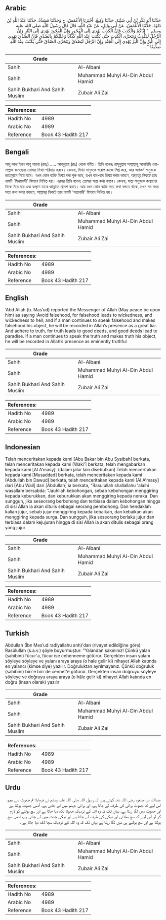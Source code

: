 ## Arabic


<div dir="rtl" lang="ar" style={{fontSize:'larger',backgroundColor:'#f8f9fa',padding:20}}>
حَدَّثَنَا أَبُو بَكْرِ بْنُ أَبِي شَيْبَةَ، حَدَّثَنَا وَكِيعٌ، أَخْبَرَنَا الأَعْمَشُ، ح وَحَدَّثَنَا مُسَدَّدٌ، حَدَّثَنَا عَبْدُ اللَّهِ بْنُ دَاوُدَ، حَدَّثَنَا الأَعْمَشُ، عَنْ أَبِي وَائِلٍ، عَنْ عَبْدِ اللَّهِ، قَالَ قَالَ رَسُولُ اللَّهِ صلى الله عليه وسلم ‏ "‏ إِيَّاكُمْ وَالْكَذِبَ فَإِنَّ الْكَذِبَ يَهْدِي إِلَى الْفُجُورِ وَإِنَّ الْفُجُورَ يَهْدِي إِلَى النَّارِ وَإِنَّ الرَّجُلَ لَيَكْذِبُ وَيَتَحَرَّى الْكَذِبَ حَتَّى يُكْتَبَ عِنْدَ اللَّهِ كَذَّابًا وَعَلَيْكُمْ بِالصِّدْقِ فَإِنَّ الصِّدْقَ يَهْدِي إِلَى الْبِرِّ وَإِنَّ الْبِرَّ يَهْدِي إِلَى الْجَنَّةِ وَإِنَّ الرَّجُلَ لَيَصْدُقُ وَيَتَحَرَّى الصِّدْقَ حَتَّى يُكْتَبَ عِنْدَ اللَّهِ صِدِّيقًا ‏"‏ ‏.‏
</div>
<div style={{backgroundColor:'#f8f9fa',padding:20, marginBottom: 10}}><table> <thead> <tr> <th>Grade</th> <th></th> </tr> </thead> <tbody> <tr><td>Sahih</td><td>Al-Albani</td></tr><tr><td>Sahih</td><td>Muhammad Muhyi Al-Din Abdul Hamid</td></tr><tr><td>Sahih Bukhari And Sahih Muslim</td><td>Zubair Ali Zai</td></tr></tbody></table><table> <thead> <tr> <th>References:</th> <th></th> </tr> </thead> <tbody><tr><td>Hadith No</td><td>4989</td></tr><tr><td>Arabic No</td><td>4989</td></tr><tr><td>Reference</td><td>Book 43 Hadith 217</td></tr></tbody></table></div>

## Bengali


<div dir="ltr" lang="bn" style={{fontSize:'larger',backgroundColor:'#f8f9fa',padding:20}}>
আবূ বকর ইবন আবূ শায়বা (রহঃ) ..... আবদুল্লাহ (রাঃ) থেকে বর্ণিত। তিনি বলেনঃ রাসূলুল্লাহ সাল্লাল্লাহু আলাইহি ওয়াসাল্লাম বলেছেনঃ তোমরা মিথ্যা পরিহার করবে। কেননা, মিথ্যা মানুষকে খারাপ কাজে লিপ্ত করে, আর অপকর্ম মানুষকে জাহান্নামে নিয়ে যাবে। যখন কোন ব্যক্তি মিথ্যা বলা শুরু করে, তখন বার-বার মিথ্যা বলার কারণে, আল্লাহ্‌র নিকটে তার নামটি 'মিথ্যাবাদী' হিসাবে লিখিত হয়। এরপর তিনি বলেনঃ তোমরা সত্য কথা বলবে। কেননা, সত্য মানুষকে কল্যাণের দিকে নিয়ে যায় এবং কল্যাণ তাকে জান্নাতে প্রবেশ করায়। আর যখন কোন ব্যক্তি সত্য কথা বলতে থাকে, তখন সব সময় সত্য কথা বলার কারণে, আল্লাহ্‌র নিকটে তার নামটি 'সত্যবাদী' হিসাবে লিখিত হয়।
</div>
<div style={{backgroundColor:'#f8f9fa',padding:20, marginBottom: 10}}><table> <thead> <tr> <th>Grade</th> <th></th> </tr> </thead> <tbody> <tr><td>Sahih</td><td>Al-Albani</td></tr><tr><td>Sahih</td><td>Muhammad Muhyi Al-Din Abdul Hamid</td></tr><tr><td>Sahih Bukhari And Sahih Muslim</td><td>Zubair Ali Zai</td></tr></tbody></table><table> <thead> <tr> <th>References:</th> <th></th> </tr> </thead> <tbody><tr><td>Hadith No</td><td>4989</td></tr><tr><td>Arabic No</td><td>4989</td></tr><tr><td>Reference</td><td>Book 43 Hadith 217</td></tr></tbody></table></div>

## English


<div dir="ltr" lang="en" style={{fontSize:'larger',backgroundColor:'#f8f9fa',padding:20}}>
‘Abd Allah (b. Mas’ud) reported the Messenger of Allah (May peace be upon him) as saying :Avoid falsehood, for falsehood leads to wickedness, and wickedness to hell; and if a man continues to speak falsehood and makes falsehood his object, he will be recorded in Allah’s presence as a great liar. And adhere to truth, for truth leads to good deeds, and good deeds lead to paradise. If a man continues to speak the truth and makes truth his object, he will be recorded in Allah’s presence as eminently truthful
</div>
<div style={{backgroundColor:'#f8f9fa',padding:20, marginBottom: 10}}><table> <thead> <tr> <th>Grade</th> <th></th> </tr> </thead> <tbody> <tr><td>Sahih</td><td>Al-Albani</td></tr><tr><td>Sahih</td><td>Muhammad Muhyi Al-Din Abdul Hamid</td></tr><tr><td>Sahih Bukhari And Sahih Muslim</td><td>Zubair Ali Zai</td></tr></tbody></table><table> <thead> <tr> <th>References:</th> <th></th> </tr> </thead> <tbody><tr><td>Hadith No</td><td>4989</td></tr><tr><td>Arabic No</td><td>4989</td></tr><tr><td>Reference</td><td>Book 43 Hadith 217</td></tr></tbody></table></div>

## Indonesian


<div dir="ltr" lang="id" style={{fontSize:'larger',backgroundColor:'#f8f9fa',padding:20}}>
Telah menceritakan kepada kami [Abu Bakar bin Abu Syaibah] berkata, telah menceritakan kepada kami [Waki'] berkata, telah mengabarkan kepada kami [Al A'masy]. (dalam jalur lain disebutkan) Telah menceritakan kepada kami [Musaddad] berkata, telah menceritakan kepada kami [Abdullah bin Dawud] berkata, telah menceritakan kepada kami [Al A'masy] dari [Abu Wail] dari [Abdullah] ia berkata, "Rasulullah shallallahu 'alaihi wasallam bersabda: "Jauhilah kebohongan, sebab kebohongan menggiring kepada keburukkan, dan keburukkan akan menggiring kepada neraka. Dan sungguh, jika seseorang berbohong dan terbiasa dalam kebohongan hingga di sisi Allah ia akan ditulis sebagai seorang pembohong. Dan hendaklah kalian jujur, sebab jujur menggiring kepada kebaikan, dan kebaikan akan menggiring kepada surga. Dan sungguh, jika seseorang berlaku jujur dan terbiasa dalam kejujuran hingga di sisi Allah ia akan ditulis sebagai orang yang jujur
</div>
<div style={{backgroundColor:'#f8f9fa',padding:20, marginBottom: 10}}><table> <thead> <tr> <th>Grade</th> <th></th> </tr> </thead> <tbody> <tr><td>Sahih</td><td>Al-Albani</td></tr><tr><td>Sahih</td><td>Muhammad Muhyi Al-Din Abdul Hamid</td></tr><tr><td>Sahih Bukhari And Sahih Muslim</td><td>Zubair Ali Zai</td></tr></tbody></table><table> <thead> <tr> <th>References:</th> <th></th> </tr> </thead> <tbody><tr><td>Hadith No</td><td>4989</td></tr><tr><td>Arabic No</td><td>4989</td></tr><tr><td>Reference</td><td>Book 43 Hadith 217</td></tr></tbody></table></div>

## Turkish


<div dir="ltr" lang="tr" style={{fontSize:'larger',backgroundColor:'#f8f9fa',padding:20}}>
Abdullah (İbn Mes’ud radiyallahu anh)'dan (rivayet edildiğine göre) Rasûlullah (s.a.v.) şöyle buyurmuştur: "Yalandan sakınınız! Çünkü yalan (sahibini) fücur'a, fücur ise cehenneme götürür. Gerçekten insan yalanı söyleye söyleye ve yalanı araya araya (o hale gelir ki) nihayet Allah katında en yalancı (kimse diye) yazılır. Doğruluktan ayrılmayanız. Çünkü doğruluk (sahibini) birr'e birr de cennet'e götürür. Gerçekten insan doğruyu söyleye söyleye ve doğruyu araya araya (o hâle gelir ki) nihayet Allah katında en doğru (insan olarak) yazılır
</div>
<div style={{backgroundColor:'#f8f9fa',padding:20, marginBottom: 10}}><table> <thead> <tr> <th>Grade</th> <th></th> </tr> </thead> <tbody> <tr><td>Sahih</td><td>Al-Albani</td></tr><tr><td>Sahih</td><td>Muhammad Muhyi Al-Din Abdul Hamid</td></tr><tr><td>Sahih Bukhari And Sahih Muslim</td><td>Zubair Ali Zai</td></tr></tbody></table><table> <thead> <tr> <th>References:</th> <th></th> </tr> </thead> <tbody><tr><td>Hadith No</td><td>4989</td></tr><tr><td>Arabic No</td><td>4989</td></tr><tr><td>Reference</td><td>Book 43 Hadith 217</td></tr></tbody></table></div>

## Urdu


<div dir="rtl" lang="ur" style={{fontSize:'larger',backgroundColor:'#f8f9fa',padding:20}}>
عبداللہ بن مسعود رضی اللہ عنہ کہتے ہیں کہ رسول اللہ صلی اللہ علیہ وسلم نے فرمایا: تم جھوٹ سے بچو، اس لیے کہ جھوٹ برائی کی طرف لے جاتا ہے، اور برائی جہنم میں لے جاتی ہے، آدمی جھوٹ بولتا ہے اور جھوٹ میں لگا رہتا ہے، یہاں تک کہ وہ اللہ کے نزدیک جھوٹا لکھ دیا جاتا ہے اور سچ بولنے کو لازم کر لو اس لیے کہ سچ بھلائی اور نیکی کی طرف لے جاتا ہے اور نیکی جنت میں لے جاتی ہے، آدمی سچ بولتا ہے اور سچ بولنے ہی میں لگا رہتا ہے یہاں تک کہ وہ اللہ کے نزدیک سچا لکھ دیا جاتا ہے ۔
</div>
<div style={{backgroundColor:'#f8f9fa',padding:20, marginBottom: 10}}><table> <thead> <tr> <th>Grade</th> <th></th> </tr> </thead> <tbody> <tr><td>Sahih</td><td>Al-Albani</td></tr><tr><td>Sahih</td><td>Muhammad Muhyi Al-Din Abdul Hamid</td></tr><tr><td>Sahih Bukhari And Sahih Muslim</td><td>Zubair Ali Zai</td></tr></tbody></table><table> <thead> <tr> <th>References:</th> <th></th> </tr> </thead> <tbody><tr><td>Hadith No</td><td>4989</td></tr><tr><td>Arabic No</td><td>4989</td></tr><tr><td>Reference</td><td>Book 43 Hadith 217</td></tr></tbody></table></div>